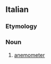 {{also|anemómetro|anemômetro}}

==Italian==

===Etymology===
{{confix|anemo|metro|lang=it}}

===Noun===
{{wikipedia|lang=it}}
{{it-noun|m}}

# {{lb|it|meteorology}} [[anemometer]]
